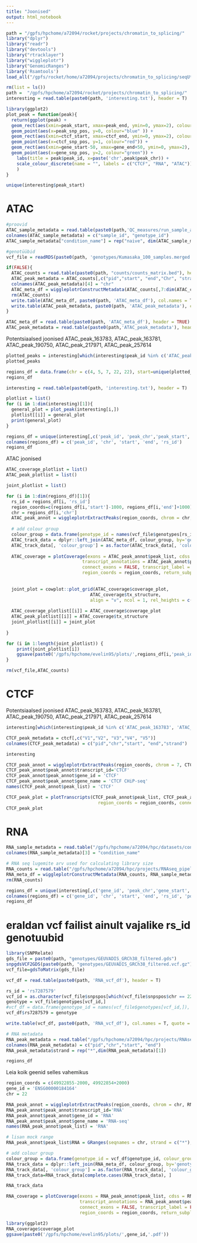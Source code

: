```yaml
---
title: "Joonised"
output: html_notebook
---
```

```r
path = "/gpfs/hpchome/a72094/rocket/projects/chromatin_to_splicing/"
library("dplyr")
library("readr")
library("devtools")
library("rtracklayer")
library("wiggleplotr")
library("GenomicRanges")
library('Rsamtools')
load_all("/gpfs/rocket/home/a72094/projects/chromatin_to_splicing/seqUtils/")
```



```r
rm(list = ls())
path =  "/gpfs/hpchome/a72094/rocket/projects/chromatin_to_splicing/"
interesting = read.table(paste0(path, 'interesting.txt'), header = T)
```

```r
library(ggplot2)
plot_peak = function(peak){
  return(ggplot(peak) + 
  geom_rect(aes(xmin=peak_start, xmax=peak_end, ymin=0, ymax=2), colour="blue", fill = 'blue', alpha=0.3) +
  geom_point(aes(x=peak_snp_pos, y=0, colour="blue" )) +
  geom_rect(aes(xmin=ctcf_start, xmax=ctcf_end, ymin=0, ymax=2), colour="red", fill = 'red',alpha=0.3) +
  geom_point(aes(x=ctcf_snp_pos, y=1, colour="red")) +
  geom_rect(aes(xmin=gene_start-50, xmax=gene_end+50, ymin=0, ymax=2), colour="green", fill = 'green', alpha=0.3) +
  geom_point(aes(x=gene_snp_pos, y=2, colour="green")) +
    labs(title = peak$peak_id, x=paste('chr',peak$peak_chr)) + 
    scale_colour_discrete(name = "", labels = c("CTCF", "RNA", "ATAC"))
    )
}
```

```r
unique(interesting$peak_start)
```


# ATAC

```r
#proovid
ATAC_sample_metadata = read.table(paste0(path,'QC_measures/run_sample_accession_PhaseIII.txt'))
colnames(ATAC_sample_metadata) = c("sample_id", "genotype_id")
ATAC_sample_metadata["condition_name"] = rep("naive", dim(ATAC_sample_metadata)[1])
```

```r
#genotüübid
vcf_file = readRDS(paste0(path, 'genotypes/Kumasaka_100_samples.merged.rds'))
```


```r
if(FALSE){
  ATAC_counts = read.table(paste0(path, "counts/counts_matrix.bed"), header = TRUE)
  ATAC_peak_metadata = ATAC_counts[,c("pid","start", "end","Chr", "strand")]
  colnames(ATAC_peak_metadata)[4] = "chr"
  ATAC_meta_df = wiggleplotrConstructMetadata(ATAC_counts[,7:dim(ATAC_counts)[2]], ATAC_sample_metadata, paste0(path, "bigwig"), condition_name_levels = c("naive"))
  rm(ATAC_counts)
  write.table(ATAC_meta_df, paste0(path, 'ATAC_meta_df'), col.names = T, quote = F, row.names = F, append = T)
  write.table(ATAC_peak_metadata, paste0(path, 'ATAC_peak_metadata'), col.names = T, quote = F, row.names = F, append = T)
}

```

```r
ATAC_meta_df = read.table(paste0(path, 'ATAC_meta_df'), header = TRUE)
ATAC_peak_metadata = read.table(paste0(path,'ATAC_peak_metadata'), header = TRUE)
```



Potentsiaalsed joonised ATAC_peak_163783, ATAC_peak_163781, ATAC_peak_190750, ATAC_peak_217971, ATAC_peak_257614
```r
plotted_peaks = interesting[which(interesting$peak_id %in% c('ATAC_peak_163783', 'ATAC_peak_163781', 'ATAC_peak_190750', 'ATAC_peak_217971', 'ATAC_peak_257614')),]
plotted_peaks
```


```r
regions_df = data.frame(chr = c(4, 5, 7, 22, 22), start=unique(plotted_peaks$peak_start), end = unique(plotted_peaks$peak_end), rs_id=unique(plotted_peaks$peak_snpid))
regions_df
```


```r
interesting = read.table(paste0(path, 'interesting.txt'), header = T)
```


```r
plotlist = list()
for (i in 1:dim(interesting)[1]){
  general_plot = plot_peak(interesting[i,])
  plotlist[[i]] = general_plot
  print(general_plot)
}
```



```r
regions_df = unique(interesting[,c('peak_id', 'peak_chr','peak_start', 'peak_end','peak_snpid')])
colnames(regions_df) = c('peak_id', 'chr', 'start', 'end', 'rs_id')
regions_df
```

ATAC joonised
```r
ATAC_coverage_plotlist = list()
ATAC_peak_plotlist = list()

joint_plotlist = list()

for (i in 1:dim(regions_df)[1]){
  rs_id = regions_df[i, 'rs_id']
  region_coords=c(regions_df[i,'start']-1000, regions_df[i,'end']+1000)
  chr = regions_df[i,'chr']
  ATAC_peak_annot = wiggleplotrExtractPeaks(region_coords, chrom = chr, ATAC_peak_metadata)
  
  # add colour group
  colour_group = data.frame(genotype_id = names(vcf_file$genotypes[rs_id,]), colour_group=vcf_file$genotypes[rs_id,])
  ATAC_track_data = dplyr::left_join(ATAC_meta_df, colour_group, by='genotype_id') %>% dplyr::mutate(track_id = "ATAC-seq")
  ATAC_track_data[, 'colour_group'] = as.factor(ATAC_track_data[, 'colour_group'])
  
  ATAC_coverage = plotCoverage(exons = ATAC_peak_annot$peak_list, cdss = ATAC_peak_annot$peak_list, track_data = ATAC_track_data, rescale_introns = FALSE, 
                             transcript_annotations = ATAC_peak_annot$peak_annot, fill_palette = getGenotypePalette(),
                             connect_exons = FALSE, transcript_label = FALSE, plot_fraction = 0.1, heights = c(0.7,0.3), 
                             region_coords = region_coords, return_subplots_list = TRUE, coverage_type = "line")
  
  
  joint_plot = cowplot::plot_grid(ATAC_coverage$coverage_plot, 
                                ATAC_coverage$tx_structure,
                                align = "v", ncol = 1, rel_heights = c(3,2))
  
  ATAC_coverage_plotlist[[i]] = ATAC_coverage$coverage_plot
  ATAC_peak_plotlist[[i]] = ATAC_coverage$tx_structure
  joint_plotlist[[i]] = joint_plot
  
}
```



```r
for (i in 1:length(joint_plotlist)) {
    print(joint_plotlist[i])
    ggsave(paste0('/gpfs/hpchome/evelin95/plots/',regions_df[i,'peak_id'],'.pdf'))
}
```


```r
rm(vcf_file,ATAC_counts)
```

# CTCF

Potentsiaalsed joonised ATAC_peak_163783, ATAC_peak_163781, ATAC_peak_190750, ATAC_peak_217971, ATAC_peak_257614
```r
interesting[which(interesting$peak_id %in% c('ATAC_peak_163783', 'ATAC_peak_163781', 'ATAC_peak_190750', 'ATAC_peak_217971', 'ATAC_peak_257614')),]
```


```r
CTCF_peak_metadata = ctcf[,c("V1","V2", "V3","V4", "V5")]
colnames(CTCF_peak_metadata) = c("pid","chr","start", "end","strand")
```

```r
interesting
```


```r
CTCF_peak_annot = wiggleplotrExtractPeaks(region_coords, chrom = 7, CTCF_peak_metadata)
CTCF_peak_annot$peak_annot$transcript_id='CTCF'
CTCF_peak_annot$peak_annot$gene_id = 'CTCF'
CTCF_peak_annot$peak_annot$gene_name = 'CTCF CHiP-seq'
names(CTCF_peak_annot$peak_list) = 'CTCF'
```

```r
CTCF_peak_plot = plotTranscripts(CTCF_peak_annot$peak_list, CTCF_peak_annot$peak_list, CTCF_peak_annot$peak_annot, rescale_introns = FALSE, 
                                   region_coords = region_coords, connect_exons = FALSE, transcript_label = FALSE)
CTCF_peak_plot
```

# RNA
```r
RNA_sample_metadata = read.table("/gpfs/hpchome/a72094/hpc/datasets/controlled_access/SampleArcheology/studies/cleaned/GEUVADIS.tsv", header = TRUE)[,c("sample_id","genotype_id","condition")]
colnames(RNA_sample_metadata)[3] = "condition_name"
```

```r
# RNA seq lugemite arv used for calculating library size
RNA_counts = read.table("/gpfs/hpchome/a72094/hpc/projects/RNAseq_pipeline/results/expression_matrices/featureCounts/GEUVADIS.tsv.gz", header = TRUE)
RNA_meta_df = wiggleplotrConstructMetadata(RNA_counts, RNA_sample_metadata, "/gpfs/hpc/home/a72094/projects/RNAseq_pipeline/processed/GEUVADIS/bigwig", bigWig_suffix = ".str1.bw", condition_name_levels = c("naive"))
rm(RNA_counts)
```


```r
regions_df = unique(interesting[,c('gene_id', 'peak_chr','gene_start', 'gene_end','gene_snpid','gene_snp_pos')])
colnames(regions_df) = c('gene_id', 'chr', 'start', 'end', 'rs_id', 'pos')
regions_df
```

# eraldan vcf failist ainult vajalike rs_id genotuubid
```r
library(SNPRelate)
gds_file = paste0(path, "genotypes/GEUVADIS_GRCh38_filtered.gds")
snpgdsVCF2GDS(paste0(path, "genotypes/GEUVADIS_GRCh38_filtered.vcf.gz"), gds_file)
vcf_file=gdsToMatrix(gds_file)
```


```r
vcf_df = read.table(paste0(path, 'RNA_vcf_df'), header = T)
```


```r
rs_id = 'rs7287579'
vcf_id = as.character(vcf_file$snpspos[which(vcf_file$snpspos$chr == 22 & vcf_file$snpspos$pos == 49927975),'snpid'])
genotype = vcf_file$genotypes[vcf_id,]
#vcf_df = data.frame(genotype_id = names(vcf_file$genotypes[vcf_id,]), rs1532194 = genotype)
vcf_df$rs7287579 = genotype
```



```r
write.table(vcf_df, paste0(path, 'RNA_vcf_df'), col.names = T, quote = F, row.names = F, append = F)
```


```r
# RNA metadata
RNA_peak_metadata = read.table("/gpfs/hpchome/a72094/hpc/projects/RNAseq_pipeline/metadata/gene_metadata/featureCounts_Ensembl_92_gene_metadata.txt.gz", header = TRUE)[,c("phenotype_id", "chromosome","gene_start","gene_end")]
colnames(RNA_peak_metadata) = c("pid","chr","start", "end")
RNA_peak_metadata$strand = rep("*",dim(RNA_peak_metadata)[1])
```




```r
regions_df
```



Leia koik geenid selles vahemikus
```r
region_coords = c(49922855-2000, 49922854+2000)
gene_id = 'ENSG00000184164'
chr = 22
```



```r
RNA_peak_annot = wiggleplotrExtractPeaks(region_coords, chrom = chr, RNA_peak_metadata)
RNA_peak_annot$peak_annot$transcript_id='RNA'
RNA_peak_annot$peak_annot$gene_id = 'RNA'
RNA_peak_annot$peak_annot$gene_name = 'RNA-seq'
names(RNA_peak_annot$peak_list) = 'RNA'

# lisan mock range
RNA_peak_annot$peak_list$RNA = GRanges(seqnames = chr, strand = c("*"), ranges = IRanges(start = region_coords[1]+1, end=region_coords[2]-1))
```


```r
# add colour group
colour_group = data.frame(genotype_id = vcf_df$genotype_id, colour_group=vcf_df$rs7287579)
RNA_track_data = dplyr::left_join(RNA_meta_df, colour_group, by='genotype_id') %>% dplyr::mutate(track_id = "RNA-seq")
RNA_track_data[, 'colour_group'] = as.factor(RNA_track_data[, 'colour_group'])
RNA_track_data=RNA_track_data[complete.cases(RNA_track_data), ]
```

```r
RNA_track_data
```

```r
RNA_coverage = plotCoverage(exons = RNA_peak_annot$peak_list, cdss = RNA_peak_annot$peak_list, track_data = RNA_track_data, rescale_introns = FALSE, 
                            transcript_annotations = RNA_peak_annot$peak_annot, fill_palette = getGenotypePalette(),
                            connect_exons = FALSE, transcript_label = FALSE, plot_fraction = 0.1, heights = c(0.7,0.3), 
                            region_coords = region_coords, return_subplots_list = TRUE, coverage_type = "line")
```

```r
library(ggplot2)
RNA_coverage$coverage_plot
ggsave(paste0('/gpfs/hpchome/evelin95/plots/',gene_id,'.pdf'))
```

